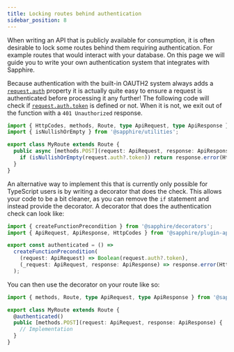 ```yaml
---
title: Locking routes behind authentication
sidebar_position: 8
---
```


When writing an API that is publicly available for consumption, it is often desirable to lock some routes behind them
requiring authentication. For example routes that would interact with your database. On this page we will guide you to
write your own authentication system that integrates with Sapphire.

Because authentication with the built-in OAUTH2 system always adds a [`request.auth`][request-auth] property it is
actually quite easy to ensure a request is authenticated before processing it any further! The following code will check
if [`request.auth.token`][request-auth-token] is defined or not. When it is not, we exit out of the function with a
`401 Unauthorized` response.

```typescript ts2esm2cjs|{6,8}|{6,8}
import { HttpCodes, methods, Route, type ApiRequest, type ApiResponse } from '@sapphire/plugin-api';
import { isNullishOrEmpty } from '@sapphire/utilities';

export class MyRoute extends Route {
  public async [methods.POST](request: ApiRequest, response: ApiResponse) {
    if (isNullishOrEmpty(request.auth?.token)) return response.error(HttpCodes.Unauthorized);
  }
}
```

An alternative way to implement this that is currently only possible for TypeScript users is by writing a decorator that
does the check. This allows your code to be a bit cleaner, as you can remove the `if` statement and instead provide the
decorator. A decorator that does the authentication check can look like:

```typescript ts2esm2cjs|{{4-8}}|{{4-8}}
import { createFunctionPrecondition } from '@sapphire/decorators';
import { ApiRequest, ApiResponse, HttpCodes } from '@sapphire/plugin-api';

export const authenticated = () =>
  createFunctionPrecondition(
    (request: ApiRequest) => Boolean(request.auth?.token),
    (_request: ApiRequest, response: ApiResponse) => response.error(HttpCodes.Unauthorized)
  );
```

You can then use the decorator on your route like so:

```typescript {4} showLineNumbers
import { methods, Route, type ApiRequest, type ApiResponse } from '@sapphire/plugin-api';

export class MyRoute extends Route {
  @authenticated()
  public [methods.POST](request: ApiRequest, response: ApiResponse) {
    // Implementation
  }
}
```

[request-auth]: ../../../Documentation/api-plugins/classes/api_src.ApiRequest#auth
[request-auth-token]: ../../../Documentation/api-plugins/interfaces/api_src.AuthData#token
